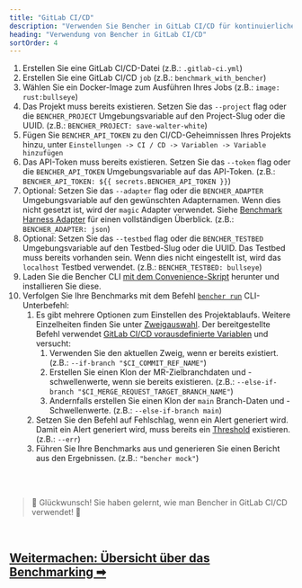 ```yaml
---
title: "GitLab CI/CD"
description: "Verwenden Sie Bencher in GitLab CI/CD für kontinuierliches Benchmarking bei Merge-Anforderungen"
heading: "Verwendung von Bencher in GitLab CI/CD"
sortOrder: 4
---
```



<GitLabCiYaml />

1. Erstellen Sie eine GitLab CI/CD-Datei (z.B.: `.gitlab-ci.yml`)
1. Erstellen Sie eine GitLab CI/CD `job` (z.B.: `benchmark_with_bencher`)
1. Wählen Sie ein Docker-Image zum Ausführen Ihres Jobs (z.B.: `image: rust:bullseye`)
1. Das Projekt muss bereits existieren. Setzen Sie das `--project` flag oder die `BENCHER_PROJECT` Umgebungsvariable auf den Project-Slug oder die UUID. (z.B.: `BENCHER_PROJECT: save-walter-white`)
1. Fügen Sie `BENCHER_API_TOKEN` zu den CI/CD-Geheimnissen Ihres Projekts hinzu, unter `Einstellungen -> CI / CD -> Variablen -> Variable hinzufügen`
1. Das API-Token muss bereits existieren. Setzen Sie das `--token` flag oder die `BENCHER_API_TOKEN` Umgebungsvariable auf das API-Token. (z.B.: `BENCHER_API_TOKEN: ${{ secrets.BENCHER_API_TOKEN }}`)
1. Optional: Setzen Sie das `--adapter` flag oder die `BENCHER_ADAPTER` Umgebungsvariable auf den gewünschten Adapternamen. Wenn dies nicht gesetzt ist, wird der `magic` Adapter verwendet. Siehe [Benchmark Harness Adapter](/de/docs/explanation/adapters/) für einen vollständigen Überblick. (z.B.: `BENCHER_ADAPTER: json`)
1. Optional: Setzen Sie das `--testbed` flag oder die `BENCHER_TESTBED` Umgebungsvariable auf den Testbed-Slug oder die UUID. Das Testbed muss bereits vorhanden sein. Wenn dies nicht eingestellt ist, wird das `localhost` Testbed verwendet. (z.B.: `BENCHER_TESTBED: bullseye`)
1. Laden Sie die Bencher CLI [mit dem Convenience-Skript](/docs/de/how-to/install-cli/#linux-mac--unix) herunter und installieren Sie diese.
1. Verfolgen Sie Ihre Benchmarks mit dem Befehl <code><a href="/de/docs/explanation/bencher-run/">bencher run</a></code> CLI-Unterbefehl:
    1. Es gibt mehrere Optionen zum Einstellen des Projektablaufs. Weitere Einzelheiten finden Sie unter [Zweigauswahl](/de/docs/explanation/branch-selection/). Der bereitgestellte Befehl verwendet [GitLab CI/CD vorausdefinierte Variablen](https://docs.gitlab.com/ee/ci/variables/predefined_variables.html) und versucht:
        1. Verwenden Sie den aktuellen Zweig, wenn er bereits existiert. (z.B.: `--if-branch "$CI_COMMIT_REF_NAME"`)
        1. Erstellen Sie einen Klon der MR-Zielbranchdaten und -schwellenwerte, wenn sie bereits existieren. (z.B.: `--else-if-branch "$CI_MERGE_REQUEST_TARGET_BRANCH_NAME"`)
        1. Andernfalls erstellen Sie einen Klon der `main` Branch-Daten und -Schwellenwerte. (z.B.: `--else-if-branch main`)
    1. Setzen Sie den Befehl auf Fehlschlag, wenn ein Alert generiert wird. Damit ein Alert generiert wird, muss bereits ein [Threshold](/de/docs/explanation/thresholds/) existieren. (z.B.: `--err`)
    1. Führen Sie Ihre Benchmarks aus und generieren Sie einen Bericht aus den Ergebnissen. (z.B.: `"bencher mock"`)

<br/>
<br/>

> 🐰 Glückwunsch! Sie haben gelernt, wie man Bencher in GitLab CI/CD verwendet! 🎉

<br/>

<h2><a href="/de/docs/explanation/benchmarking/">Weitermachen: Übersicht über das Benchmarking ➡</a></h2>
